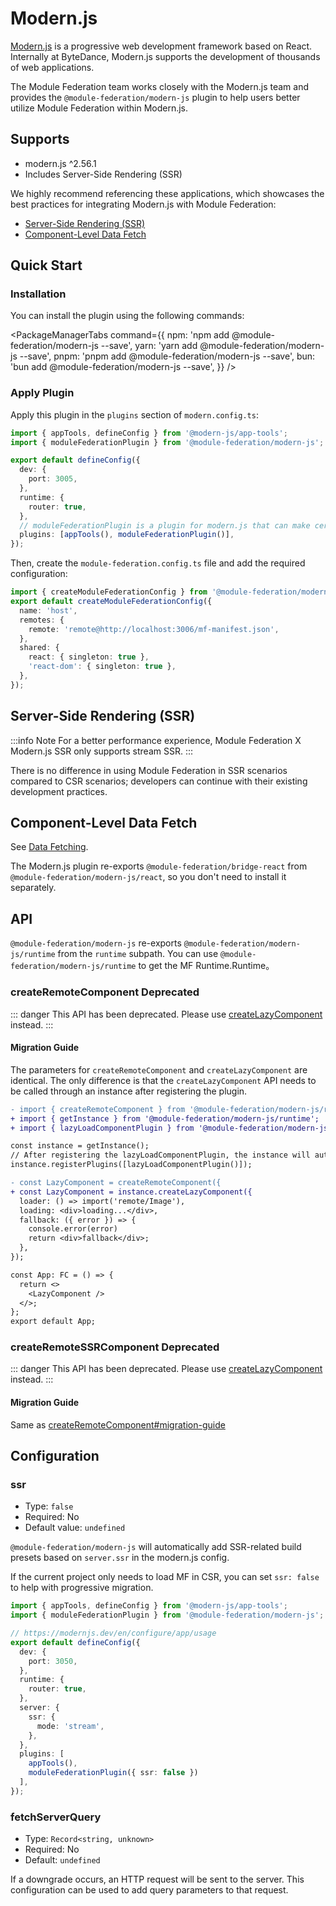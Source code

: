 # Modern.js


[Modern.js](https://modernjs.dev/guides/get-started/introduction.html) is a progressive web development framework based on React. Internally at ByteDance, Modern.js supports the development of thousands of web applications.

The Module Federation team works closely with the Modern.js team and provides the `@module-federation/modern-js` plugin to help users better utilize Module Federation within Modern.js.

## Supports

- modern.js ^2.56.1
- Includes Server-Side Rendering (SSR)

We highly recommend referencing these applications, which showcases the best practices for integrating Modern.js with Module Federation:

* [Server-Side Rendering (SSR)](https://github.com/module-federation/core/tree/main/apps/modernjs-ssr)
* [Component-Level Data Fetch](https://github.com/module-federation/core/tree/main/apps/modern-component-data-fetch)

## Quick Start

### Installation

You can install the plugin using the following commands:


<PackageManagerTabs
  command={{
    npm: 'npm add @module-federation/modern-js --save',
    yarn: 'yarn add @module-federation/modern-js --save',
    pnpm: 'pnpm add @module-federation/modern-js --save',
    bun: 'bun add @module-federation/modern-js --save',
  }}
/>

### Apply Plugin

Apply this plugin in the `plugins` section of `modern.config.ts`:

```ts title="modern.config.ts"
import { appTools, defineConfig } from '@modern-js/app-tools';
import { moduleFederationPlugin } from '@module-federation/modern-js';

export default defineConfig({
  dev: {
    port: 3005,
  },
  runtime: {
    router: true,
  },
  // moduleFederationPlugin is a plugin for modern.js that can make certain modifications to the build/runtime
  plugins: [appTools(), moduleFederationPlugin()],
});
```

Then, create the `module-federation.config.ts` file and add the required configuration:

```ts title="module-federation.config.ts"
import { createModuleFederationConfig } from '@module-federation/modern-js';
export default createModuleFederationConfig({
  name: 'host',
  remotes: {
    remote: 'remote@http://localhost:3006/mf-manifest.json',
  },
  shared: {
    react: { singleton: true },
    'react-dom': { singleton: true },
  },
});
```

## Server-Side Rendering (SSR)

:::info Note
For a better performance experience, Module Federation X Modern.js SSR only supports stream SSR.
:::

There is no difference in using Module Federation in SSR scenarios compared to CSR scenarios; developers can continue with their existing development practices.

## Component-Level Data Fetch

See [Data Fetching](../basic/data-fetch/index).

The Modern.js plugin re-exports `@module-federation/bridge-react` from `@module-federation/modern-js/react`, so you don't need to install it separately.

## API

`@module-federation/modern-js` re-exports `@module-federation/modern-js/runtime` from the `runtime` subpath. You can use `@module-federation/modern-js/runtime` to get the MF Runtime.Runtime。


### createRemoteComponent <Badge type="danger">Deprecated</Badge>

::: danger
This API has been deprecated. Please use [createLazyComponent](/practice/bridge/react-bridge/load-component.html#createlazycomponent-vs-createremoteappcomponent) instead.
:::

#### Migration Guide

The parameters for `createRemoteComponent` and `createLazyComponent` are identical. The only difference is that the `createLazyComponent` API needs to be called through an instance after registering the plugin.

```diff
- import { createRemoteComponent } from '@module-federation/modern-js/runtime';
+ import { getInstance } from '@module-federation/modern-js/runtime';
+ import { lazyLoadComponentPlugin } from '@module-federation/modern-js/react';

const instance = getInstance();
// After registering the lazyLoadComponentPlugin, the instance will automatically add the createLazyComponent API
instance.registerPlugins([lazyLoadComponentPlugin()]);

- const LazyComponent = createRemoteComponent({
+ const LazyComponent = instance.createLazyComponent({
  loader: () => import('remote/Image'),
  loading: <div>loading...</div>,
  fallback: ({ error }) => {
    console.error(error)
    return <div>fallback</div>;
  },
});

const App: FC = () => {
  return <>
    <LazyComponent />
  </>;
};
export default App;
```

### createRemoteSSRComponent <Badge type="danger">Deprecated</Badge>

::: danger
This API has been deprecated. Please use [createLazyComponent](/practice/bridge/react-bridge/load-component.html#createlazycomponent-vs-createremoteappcomponent) instead.
:::

#### Migration Guide

Same as [createRemoteComponent#migration-guide](#migration-guide)

## Configuration

### ssr

- Type: `false`
- Required: No
- Default value: `undefined`

`@module-federation/modern-js` will automatically add SSR-related build presets based on `server.ssr` in the modern.js config.

If the current project only needs to load MF in CSR, you can set `ssr: false` to help with progressive migration.

```ts title='modern.config.ts'
import { appTools, defineConfig } from '@modern-js/app-tools';
import { moduleFederationPlugin } from '@module-federation/modern-js';

// https://modernjs.dev/en/configure/app/usage
export default defineConfig({
  dev: {
    port: 3050,
  },
  runtime: {
    router: true,
  },
  server: {
    ssr: {
      mode: 'stream',
    },
  },
  plugins: [
    appTools(),
    moduleFederationPlugin({ ssr: false })
  ],
});
```

### fetchServerQuery

- Type: `Record<string, unknown>`
- Required: No
- Default: `undefined`

If a downgrade occurs, an HTTP request will be sent to the server. This configuration can be used to add query parameters to that request.
